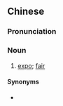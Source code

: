 {{also|博会}}
==Chinese==
{{zh-forms|s=博会|}}

===Pronunciation===
{{zh-pron
|m=bóhuì
|c=bok3 wui6-2
|cat=n
}}

===Noun===
{{zh-noun}}

# [[expo]]; [[fair]]

====Synonyms====
* {{zh-l|博覽會}}